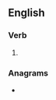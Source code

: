 ==English==

===Verb===
{{head|en|verb form}}

# {{en-third-person singular of|rename}}

===Anagrams===
* {{anagrams|en|a=aeemnrs|Marnese|enarmes|meaners|mens rea|remeans}}